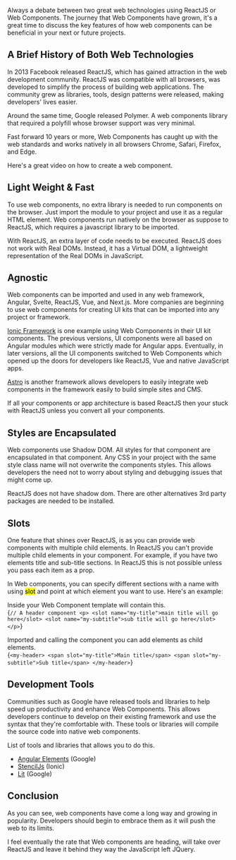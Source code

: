 
Always a debate between two great web technologies using ReactJS or Web Components. The journey that Web Components have grown, it's a great time 
to discuss the key features of how web components can be beneficial in your next or future projects.

## A Brief History of Both Web Technologies

In 2013 Facebook released ReactJS, which has gained attraction in the web development community. ReactJS was compatible with all browsers, 
was developed to simplify the process of building web applications. The community grew as libraries, tools, design patterns
were released, making developers' lives easier.

Around the same time, Google released Polymer. A web components library that required a polyfill whose browser support was very minimal.

Fast forward 10 years or more, Web Components has caught up with the web standards and works natively in all browsers Chrome, Safari, Firefox, and Edge. 

Here's a great video on how to create a web component.

<LiteYouTubeEmbed id="2I7uX8m0Ta0" title="Learn Web Components In 25 Minutes" />
    
## Light Weight & Fast

To use web components, no extra library is needed to run components on the browser. Just import the module
to your project and use it as a regular HTML element. Web components run natively on the browser as suppose to ReactJS, which requires
a javascript library to be imported.

With ReactJS, an extra layer of code needs to be executed. ReactJS does not work with Real DOMs. Instead, 
it has a Virtual DOM, a lightweight representation of the Real DOMs in JavaScript.

## Agnostic

Web components can be imported and used in any web framework, Angular, Svelte, ReactJS, Vue, and Next.js. More companies are beginning
to use web components for creating UI kits that can be imported into any project or framework. 

[Ionic Framework](https://ionicframework.com/) is one example using Web Components in their UI kit components. The previous versions, UI components were all based on 
Angular modules which were strictly made for Angular apps. Eventually, in later versions, all the UI components switched to Web Components which opened up the doors for developers like
ReactJS, Vue and native JavaScript apps.

[Astro](https://astro.build/) is another framework allows developers to easily integrate web components in the framework easily to build simple sites and CMS.

If all your components or app architecture is based ReactJS then your stuck with ReactJS unless you convert all your components.

## Styles are Encapsulated

Web components use Shadow DOM. All styles for that component are encapsulated in that component. Any CSS in your project with the same style class name will not overwrite
the components styles. This allows developers the need not to worry about styling and debugging issues that might come up.

ReactJS does not have shadow dom. There are other alternatives 3rd party packages are needed to be installed.

## Slots

One feature that shines over ReactJS, is as you can provide web components with multiple child elements. 
In ReactJS you can't provide multiple child elements in your component. 
For example, if you have two elements title and sub-title sections. In ReactJS this is not possible unless you 
pass each item as a prop.

In Web components, you can specify different sections with a name with using <mark>slot</mark> and point at which element you want to use. Here's an example:

Inside your Web Component template will contain this.  
<SyntaxHighlighter language="javascript">
    {`
      // A header component
       <p>
        <slot name="my-title">main title will go here</slot>
        <slot name="my-subtitle">sub title will go here</slot>
       </p>
    `}
</SyntaxHighlighter>

Imported and calling the component you can add elements as child elements.  
<SyntaxHighlighter language="javascript">
    {`
      <my-header>
        <span slot="my-title">Main title</span>
        <span slot="my-subtitle">Sub title</span>
      </my-header>
    `}
</SyntaxHighlighter>

## Development Tools

Communities such as Google have released tools and libraries to help speed up productivity and enhance Web Components. 
This allows developers continue to develop on their existing framework and use the syntax that they're comfortable with. 
These tools or libraries will compile the source code into native web components.

List of tools and libraries that allows you to do this.

- [Angular Elements](https://angular.io/guide/elements) (Google)
- [StencilJs](https://stenciljs.com/) (Ionic)
- [Lit](https://lit.dev/) (Google)

## Conclusion

As you can see, web components have come a long way and growing in popularity. Developers should begin to embrace them
as it will push the web to its limits.

I feel eventually the rate that Web components are heading, will take over ReactJS and leave it behind they way the JavaScript left JQuery.
